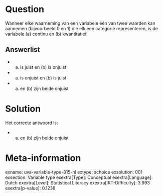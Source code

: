 Question
========

Wanneer elke waarneming van een variabele één van twee waarden kan
aannemen (bijvoorbeeld 0 en 1) die elk een categorie representeren, is
de variabele (a) continu en (b) kwantitatief.

Answerlist
----------

* (a) is juist en (b) is onjuist
* (a) is onjuist en (b) is juist
* (a) en (b) zijn beide onjuist

Solution
========

Het correcte antwoord is: 

* (a) en (b) zijn beide onjuist

Meta-information
================
exname: uva-variable-type-815-nl
extype: schoice
exsolution: 001
exsection: Variable type
exextra[Type]: Conceptual
exextra[Language]: Dutch
exextra[Level]: Statistical Literacy
exextra[IRT-Difficulty]: 3.993
exextra[p-value]: 0.1238
